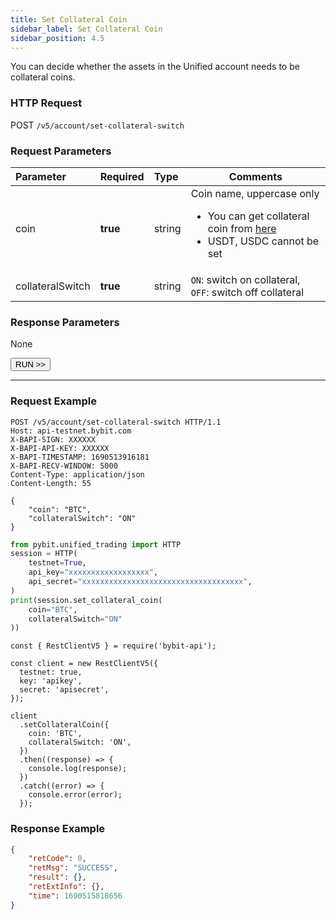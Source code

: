 ```yaml
---
title: Set Collateral Coin
sidebar_label: Set Collateral Coin
sidebar_position: 4.5
---
```

You can decide whether the assets in the Unified account needs to be collateral coins.

### HTTP Request
POST `/v5/account/set-collateral-switch`

### Request Parameters
| Parameter | Required | Type | Comments|
|:----- |:-------|:-----|------ |
|coin |**true** |string |Coin name, uppercase only <ul><li>You can get collateral coin from [here](collateral-info)</li><li>USDT, USDC cannot be set</li></ul>|
|collateralSwitch |**true** |string |`ON`: switch on collateral, `OFF`: switch off collateral|

### Response Parameters
None

<a href="/api-explorer/v5/account/set-collateral"><Button>RUN >></Button></a>

---

### Request Example

<Tabs groupId="programming-languages">
<TabItem value="http" label="HTTP">

```http
POST /v5/account/set-collateral-switch HTTP/1.1
Host: api-testnet.bybit.com
X-BAPI-SIGN: XXXXXX
X-BAPI-API-KEY: XXXXXX
X-BAPI-TIMESTAMP: 1690513916181
X-BAPI-RECV-WINDOW: 5000
Content-Type: application/json
Content-Length: 55

{
    "coin": "BTC",
    "collateralSwitch": "ON"
}
```

</TabItem>
<TabItem value="python" label="Python">

```python
from pybit.unified_trading import HTTP
session = HTTP(
    testnet=True,
    api_key="xxxxxxxxxxxxxxxxxx",
    api_secret="xxxxxxxxxxxxxxxxxxxxxxxxxxxxxxxxxxxx",
)
print(session.set_collateral_coin(
    coin="BTC",
    collateralSwitch="ON"
))
```

</TabItem>

<TabItem value="Node" label="Node.js">

```n4js
const { RestClientV5 } = require('bybit-api');

const client = new RestClientV5({
  testnet: true,
  key: 'apikey',
  secret: 'apisecret',
});

client
  .setCollateralCoin({
    coin: 'BTC',
    collateralSwitch: 'ON',
  })
  .then((response) => {
    console.log(response);
  })
  .catch((error) => {
    console.error(error);
  });
```

</TabItem>
</Tabs>

### Response Example

```json
{
    "retCode": 0,
    "retMsg": "SUCCESS",
    "result": {},
    "retExtInfo": {},
    "time": 1690515818656
}
```
